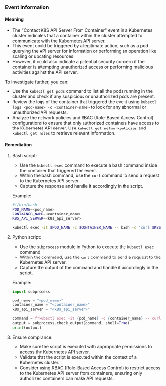 
### Event Information

#### Meaning

- The "Contact K8S API Server From Container" event in a Kubernetes cluster indicates that a container within the cluster attempted to communicate with the Kubernetes API server.
- This event could be triggered by a legitimate action, such as a pod querying the API server for information or performing an operation like scaling or updating resources.
- However, it could also indicate a potential security concern if the container is attempting unauthorized access or performing malicious activities against the API server.

To investigate further, you can:
- Use the `kubectl get pods` command to list all the pods running in the cluster and check if any suspicious or unauthorized pods are present.
- Review the logs of the container that triggered the event using `kubectl logs <pod-name> -c <container-name>` to look for any abnormal or unauthorized API requests.
- Analyze the network policies and RBAC (Role-Based Access Control) configurations to ensure that only authorized containers have access to the Kubernetes API server. Use `kubectl get networkpolicies` and `kubectl get roles` to retrieve relevant information.

#### Remediation

1. Bash script:
   - Use the `kubectl exec` command to execute a bash command inside the container that triggered the event.
   - Within the bash command, use the `curl` command to send a request to the Kubernetes API server.
   - Capture the response and handle it accordingly in the script.

   Example:
   ```bash
   #!/bin/bash
   POD_NAME=<pod_name>
   CONTAINER_NAME=<container_name>
   K8S_API_SERVER=<k8s_api_server>

   kubectl exec -it $POD_NAME -c $CONTAINER_NAME -- bash -c "curl $K8S_API_SERVER"
   ```

2. Python script:
   - Use the `subprocess` module in Python to execute the `kubectl exec` command.
   - Within the command, use the `curl` command to send a request to the Kubernetes API server.
   - Capture the output of the command and handle it accordingly in the script.

   Example:
   ```python
   import subprocess

   pod_name = "<pod_name>"
   container_name = "<container_name>"
   k8s_api_server = "<k8s_api_server>"

   command = f"kubectl exec -it {pod_name} -c {container_name} -- curl {k8s_api_server}"
   output = subprocess.check_output(command, shell=True)
   print(output)
   ```

3. Ensure compliance:
   - Make sure the script is executed with appropriate permissions to access the Kubernetes API server.
   - Validate that the script is executed within the context of a Kubernetes cluster.
   - Consider using RBAC (Role-Based Access Control) to restrict access to the Kubernetes API server from containers, ensuring only authorized containers can make API requests.

